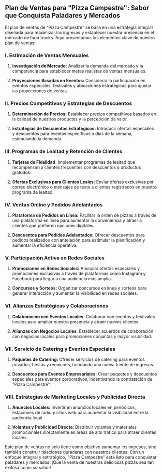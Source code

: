 ## **Plan de Ventas para "Pizza Campestre": Sabor que Conquista Paladares y Mercados**

El plan de ventas de "Pizza Campestre" se basa en una estrategia integral diseñada para maximizar los ingresos y establecer nuestra presencia en el mercado de food trucks. Aquí presentamos los elementos clave de nuestro plan de ventas:

### **I. Estimación de Ventas Mensuales**

1. **Investigación de Mercado:** Analizar la demanda del mercado y la competencia para establecer metas realistas de ventas mensuales.

2. **Proyecciones Basadas en Eventos:** Considerar la participación en eventos especiales, festivales y ubicaciones estratégicas para ajustar las proyecciones de ventas.

### **II. Precios Competitivos y Estrategias de Descuentos**

1. **Determinación de Precios:** Establecer precios competitivos basados en la calidad de nuestros productos y la percepción de valor.

2. **Estrategias de Descuentos Estratégicos:** Introducir ofertas especiales y descuentos para eventos específicos o días de la semana, estimulando la demanda.

### **III. Programas de Lealtad y Retención de Clientes**

1. **Tarjetas de Fidelidad:** Implementar programas de lealtad que recompensen a clientes frecuentes con descuentos o productos gratuitos.

2. **Ofertas Exclusivas para Clientes Leales:** Enviar ofertas exclusivas por correo electrónico o mensajes de texto a clientes registrados en nuestro programa de lealtad.

### **IV. Ventas Online y Pedidos Adelantados**

1. **Plataforma de Pedidos en Línea:** Facilitar la orden de pizzas a través de una plataforma en línea para aumentar la conveniencia y atraer a clientes que prefieren opciones digitales.

2. **Descuentos para Pedidos Adelantados:** Ofrecer descuentos para pedidos realizados con antelación para estimular la planificación y aumentar la eficiencia operativa.

### **V. Participación Activa en Redes Sociales**

1. **Promociones en Redes Sociales:** Anunciar ofertas especiales y promociones exclusivas a través de plataformas como Instagram y Facebook para llegar a una audiencia más amplia.

2. **Concursos y Sorteos:** Organizar concursos en línea y sorteos para generar interacción y aumentar la visibilidad en redes sociales.

### **VI. Alianzas Estratégicas y Colaboraciones**

1. **Colaboración con Eventos Locales:** Colaborar con eventos y festivales locales para ampliar nuestra presencia y atraer nuevos clientes.

2. **Alianzas con Negocios Locales:** Establecer acuerdos de colaboración con negocios locales para promociones conjuntas y mayor visibilidad.

### **VII. Servicio de Catering y Eventos Especiales**

1. **Paquetes de Catering:** Ofrecer servicios de catering para eventos privados, fiestas y reuniones, brindando una nueva fuente de ingresos.

2. **Descuentos para Eventos Empresariales:** Crear paquetes y descuentos especiales para eventos corporativos, incentivando la contratación de "Pizza Campestre".

### **VIII. Estrategias de Marketing Locales y Publicidad Directa**

1. **Anuncios Locales:** Invertir en anuncios locales en periódicos, estaciones de radio y sitios web para aumentar la visibilidad entre la audiencia local.

2. **Volantes y Publicidad Directa:** Distribuir volantes y materiales promocionales directamente en áreas de alto tráfico para atraer clientes locales.

Este plan de ventas no solo tiene como objetivo aumentar los ingresos, sino también construir relaciones duraderas con nuestros clientes. Con un enfoque integral y estratégico, "Pizza Campestre" está listo para conquistar paladares y mercados. ¡Que la venta de nuestras deliciosas pizzas sea tan exitosa como su sabor!
